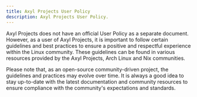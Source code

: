 ```yaml
---
title: Axyl Projects User Policy
description: Axyl Projects User Policy.
---
```


Axyl Projects does not have an official User Policy as a separate document. However, as a user of Axyl Projects, it is important to follow certain guidelines and best practices to ensure a positive and respectful experience within the Linux community. These guidelines can be found in various resources provided by the Axyl Projects, Arch Linux and Nix communities.

Please note that, as an open-source community-driven project, the guidelines and practices may evolve over time. It is always a good idea to stay up-to-date with the latest documentation and community resources to ensure compliance with the community's expectations and standards.

<ImageComponent />
